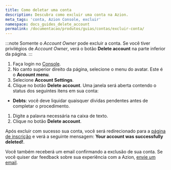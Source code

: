 ```yaml
---
title: Como deletar uma conta
description: Descubra como excluir uma conta na Azion.
meta_tags: 'conta, Azion Console, excluir'
namespace: docs_guides_delete_account
permalink: /documentacao/produtos/guias/contas/excluir-conta/
---
```


:::note
Somente o *Account Owner* pode excluir a conta. Se você tiver privilégios de *Account Owner*, verá o botão **Delete account** na parte inferior da página.
:::

1. Faça login no [Console](https://console.azion.com/).
2. No canto superior direito da página, selecione o menu do avatar. Este é o **Account menu**.
3. Selecione **Account Settings**.
4. Clique no botão **Delete account**. Uma janela será aberta contendo o status dos seguintes itens em sua conta:

- **Debts**: você deve liquidar quaisquer dívidas pendentes antes de completar o procedimento.

1. Digite a palavra necessária na caixa de texto.
2. Clique no botão **Delete account**.

Após excluir com sucesso sua conta, você será redirecionado para a [página de inscrição](https://console.azion.com/signup/) e verá a seguinte mensagem: **Your account was successfully deleted!**.

Você também receberá um email confirmando a exclusão de sua conta. Se você quiser dar feedback sobre sua experiência com a Azion, [envie um email](mailto:feedback@azion.com).
